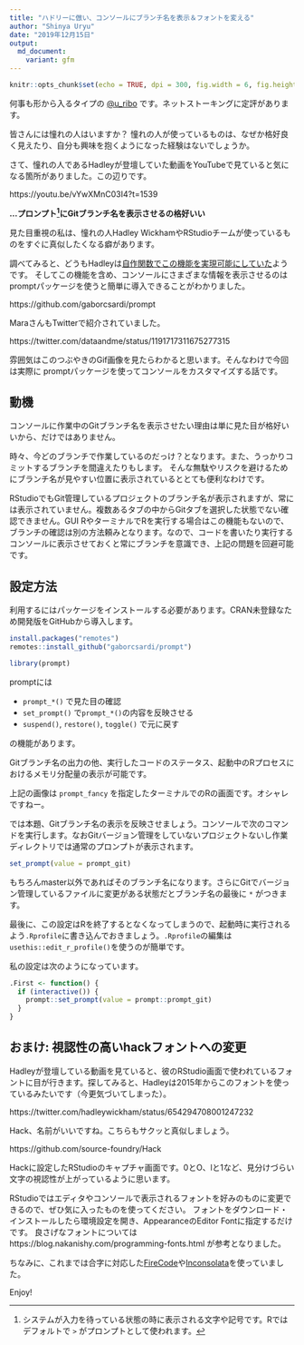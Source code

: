 ```yaml
---
title: "ハドリーに倣い、コンソールにブランチ名を表示＆フォントを変える"
author: "Shinya Uryu"
date: "2019年12月15日"
output: 
  md_document:
    variant: gfm
---
```


```r
knitr::opts_chunk$set(echo = TRUE, dpi = 300, fig.width = 6, fig.height = 5)
```

何事も形から入るタイプの [@u_ribo](https://twitter.com/u_ribo/) です。ネットストーキングに定評があります。

皆さんには憧れの人はいますか？ 憧れの人が使っているものは、なぜか格好良く見えたり、自分も興味を抱くようになった経験はないでしょうか。

さて、憧れの人であるHadleyが登壇していた動画をYouTubeで見ていると気になる箇所がありました。この辺りです。

https://youtu.be/vYwXMnC03I4?t=1539

**...プロンプト[^1]にGitブランチ名を表示させるの格好いい**

[^1]: システムが入力を待っている状態の時に表示される文字や記号です。Rではデフォルトで `>` がプロンプトとして使われます。

見た目重視の私は、憧れの人Hadley WickhamやRStudioチームが使っているものをすぐに真似したくなる癖があります。

調べてみると、どうもHadleyは[自作関数でこの機能を実現可能にしていた](https://twitter.com/hadleywickham/status/238309160192724992)ようです。
そしてこの機能を含め、コンソールにさまざまな情報を表示させるのはpromptパッケージを使うと簡単に導入できることがわかりました。

https://github.com/gaborcsardi/prompt

MaraさんもTwitterで紹介されていました。

https://twitter.com/dataandme/status/1191717311675277315

雰囲気はこのつぶやきのGif画像を見たらわかると思います。そんなわけで今回は実際に promptパッケージを使ってコンソールをカスタマイズする話です。

## 動機

コンソールに作業中のGitブランチ名を表示させたい理由は単に見た目が格好いいから、だけではありません。

時々、今どのブランチで作業しているのだっけ？となります。また、うっかりコミットするブランチを間違えたりもします。
そんな無駄やリスクを避けるためにブランチ名が見やすい位置に表示されているととても便利なわけです。

RStudioでもGit管理しているプロジェクトのブランチ名が表示されますが、常には表示されていません。複数あるタブの中からGitタブを選択した状態でない確認できません。GUI RやターミナルでRを実行する場合はこの機能もないので、ブランチの確認は別の方法頼みとなります。なので、コードを書いたり実行するコンソールに表示させておくと常にブランチを意識でき、上記の問題を回避可能です。

## 設定方法

利用するにはパッケージをインストールする必要があります。CRAN未登録なため開発版をGitHubから導入します。

```r
install.packages("remotes")
remotes::install_github("gaborcsardi/prompt")
```

```r
library(prompt)
```

promptには

- `prompt_*()` で見た目の確認
- `set_prompt()` で`prompt_*()`の内容を反映させる
- `suspend()`, `restore()`, `toggle()` で元に戻す

の機能があります。

Gitブランチ名の出力の他、実行したコードのステータス、起動中のRプロセスにおけるメモリ分配量の表示が可能です。

上記の画像は `prompt_fancy` を指定したターミナルでのRの画面です。オシャレですねー。

では本題、Gitブランチ名の表示を反映させましょう。コンソールで次のコマンドを実行します。なおGitバージョン管理をしていないプロジェクトないし作業ディレクトリでは通常のプロンプトが表示されます。

```r
set_prompt(value = prompt_git)
```

もちろんmaster以外であればそのブランチ名になります。さらにGitでバージョン管理しているファイルに変更がある状態だとブランチ名の最後に `*` がつきます。

最後に、この設定はRを終了するとなくなってしまうので、起動時に実行されるよう`.Rprofile`に書き込んでおきましょう。`.Rprofile`の編集は`usethis::edit_r_profile()`を使うのが簡単です。

私の設定は次のようになっています。

```r
.First <- function() {
  if (interactive()) {
    prompt::set_prompt(value = prompt::prompt_git)
  }
}
```


## おまけ: 視認性の高いhackフォントへの変更

Hadleyが登壇している動画を見ていると、彼のRStudio画面で使われているフォントに目が行きます。探してみると、Hadleyは2015年からこのフォントを使っているみたいです（今更気づいてしまった）。

https://twitter.com/hadleywickham/status/654294708001247232

Hack、名前がいいですね。こちらもサクッと真似しましょう。

https://github.com/source-foundry/Hack

Hackに設定したRStudioのキャプチャ画面です。0とO、lと1など、見分けづらい文字の視認性が上がっているように思います。

RStudioではエディタやコンソールで表示されるフォントを好みのものに変更できるので、ぜひ気に入ったものを使ってください。
フォントをダウンロード・インストールしたら環境設定を開き、AppearanceのEditor Fontに指定するだけです。
良さげなフォントについては https://blog.nakanishy.com/programming-fonts.html が参考となりました。

ちなみに、これまでは合字に対応した[FireCode](https://github.com/tonsky/FiraCode)や[Inconsolata](https://levien.com/type/myfonts/inconsolata.html)を使っていました。

Enjoy!
